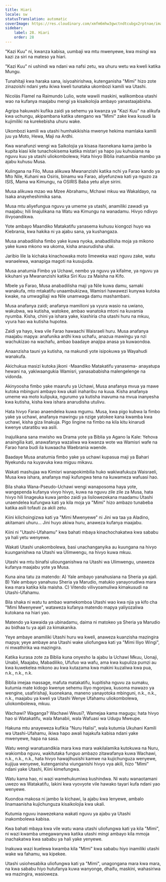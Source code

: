 ```yaml
---
title: Hiari
locale: sw
statusTranslation: automatic
coverImage: https://res.cloudinary.com/xmfm6mhw3gwctndtcubgx2rptnae/image/upload/v1740468922/small_cover_tratado_de_psicologia_revolucionaria_a4c0dca4e0.webp
sidebar:
    label: 28. Hiari
    order: 28
---
```

"Kazi Kuu" ni, kwanza kabisa, uumbaji wa mtu mwenyewe, kwa msingi wa kazi za siri na mateso ya hiari.

"Kazi Kuu" ni ushindi wa ndani wa nafsi zetu, wa uhuru wetu wa kweli katika Mungu.

Tunahitaji kwa haraka sana, isiyoahirishwa, kutenganisha "Mimi" hizo zote zinazoishi ndani yetu ikiwa kweli tunataka ukombozi kamili wa Utashi.

Nicolás Flamel na Raimundo Lulio, wote wawili maskini, walikomboa utashi wao na kufanya maajabu mengi ya kisaikolojia ambayo yanastaajabisha.

Agripa hakuwahi kufika zaidi ya sehemu ya kwanza ya "Kazi Kuu" na alikufa kwa uchungu, akipambana katika utengano wa "Mimi" zake kwa kusudi la kujimiliki na kurekebisha uhuru wake.

Ukombozi kamili wa utashi humhakikishia mwenye hekima mamlaka kamili juu ya Moto, Hewa, Maji na Ardhi.

Kwa wanafunzi wengi wa Saikolojia ya kisasa itaonekana kama jambo la kupita kiasi kile tunachokisema katika mistari ya hapo juu kuhusiana na nguvu kuu ya utashi uliokombolewa; Hata hivyo Biblia inatuambia mambo ya ajabu kuhusu Musa.

Kulingana na Filo, Musa alikuwa Mwananzishi katika nchi ya Farao kando ya Mto Nile, Kuhani wa Osiris, binamu wa Farao, aliyefunzwa kati ya nguzo za ISIS, Mama wa Kimungu, na OSIRIS Baba yetu aliye sirini.

Musa alikuwa mzao wa Mzee Abrahamu, Mchawi mkuu wa Wakaldayo, na Isaka anayeheshimika sana.

Musa mtu aliyefungua nguvu ya umeme ya utashi, anamiliki zawadi ya maajabu; hili linajulikana na Watu wa Kimungu na wanadamu. Hivyo ndivyo ilivyoandikwa.

Yote ambayo Maandiko Matakatifu yanasema kuhusu kiongozi huyo wa Kiebrania, kwa hakika ni ya ajabu sana, ya kushangaza.

Musa anabadilisha fimbo yake kuwa nyoka, anabadilisha moja ya mikono yake kuwa mkono wa ukoma, kisha anaurudisha uhai.

Jaribio lile la kichaka kinachowaka moto limeweka wazi nguvu zake, watu wanaelewa, wanapiga magoti na kusujudia.

Musa anatumia Fimbo ya Uchawi, nembo ya nguvu ya kifalme, ya nguvu ya kikuhani ya Mwananzishi katika Siri Kuu za Maisha na Kifo.

Mbele ya Farao, Musa anabadilisha maji ya Nile kuwa damu, samaki wanakufa, mto mtakatifu unaambukizwa, Wamisri hawawezi kunywa kutoka kwake, na umwagiliaji wa Nile unamwaga damu mashambani.

Musa anafanya zaidi; anafanya mamilioni ya vyura wasio na uwiano, wakubwa, wa kutisha, watokee, ambao wanatoka mtoni na kuvamia nyumba. Kisha, chini ya ishara yake, kiashiria cha utashi huru na mkuu, vyura hao wa kutisha hupotea.

Zaidi ya hayo, kwa vile Farao hawaachi Waisraeli huru. Musa anafanya maajabu mapya: anafunika ardhi kwa uchafu, anazua mawingu ya nzi wachukizao na wachafu, ambao baadaye anajipa anasa ya kuwaondoa.

Anaanzisha tauni ya kutisha, na makundi yote isipokuwa ya Wayahudi wanakufa.

Akichukua masizi kutoka jikoni -Maandiko Matakatifu yanasema- anayatupa hewani na, yakiwaangukia Wamisri, yanasababisha malengelenge na vidonda.

Akinyoosha fimbo yake maarufu ya Uchawi, Musa anafanya mvua ya mawe kutoka mbinguni ambayo kwa ukali inaharibu na kuua. Kisha anafanya umeme wa moto kulipuka, ngurumo ya kutisha inavuma na mvua inanyesha kwa kutisha, kisha kwa ishara anarudisha utulivu.

Hata hivyo Farao anaendelea kuwa mgumu. Musa, kwa pigo kubwa la fimbo yake ya uchawi, anafanya mawingu ya nzige yatokee kana kwamba kwa uchawi, kisha giza linakuja. Pigo lingine na fimbo na kila kitu kinarudi kwenye utaratibu wa asili.

Inajulikana sana mwisho wa Drama yote ya Biblia ya Agano la Kale: Yehova anaingilia kati, anawafanya wazaliwa wa kwanza wote wa Wamisri wafe na Farao hana budi ila kuwaacha Waebrania waende.

Baadaye Musa anatumia fimbo yake ya uchawi kupasua maji ya Bahari Nyekundu na kuyavuka kwa miguu mikavu.

Wakati mashujaa wa Kimisri wanapokimbilia huko wakiwafukuza Waisraeli, Musa kwa ishara, anafanya maji kufungwa tena na kuwameza wafuasi hao.

Bila shaka Wana-Pseudo-Uchawi wengi wanaposoma haya yote, wangependa kufanya vivyo hivyo, kuwa na nguvu zile zile za Musa, hata hivyo hili linageuka kuwa jambo zaidi ya lisilowezekana maadamu Utashi unaendelea kufungwa kati ya kila moja ya "Mimi" hizo ambazo tunabeba katika asili tofauti za akili zetu.

Kiini kilichoingizwa kati ya "Mimi Mwenyewe" ni Jini wa taa ya Aladino, akitamani uhuru... Jini huyo akiwa huru, anaweza kufanya maajabu.

Kiini ni "Utashi-Ufahamu" kwa bahati mbaya kinachochakatwa kwa sababu ya hali yetu wenyewe.

Wakati Utashi unakombolewa, basi unachanganyika au kuungana na hivyo kuunganishwa na Utashi wa Ulimwengu, na hivyo kuwa mkuu.

Utashi wa mtu binafsi uliounganishwa na Utashi wa Ulimwengu, unaweza kufanya maajabu yote ya Musa.

Kuna aina tatu za matendo: A) Yale ambayo yanahusiana na Sheria ya ajali. B) Yale ambayo yanahusu Sheria ya Marudio, matukio yanayorudiwa mara kwa mara katika kila maisha. C) Vitendo vilivyoamuliwa kimakusudi na Utashi-Ufahamu.

Bila shaka ni watu tu ambao wamekomboa Utashi wao kwa njia ya kifo cha "Mimi Mwenyewe", wataweza kufanya matendo mapya yaliyozaliwa kutokana na hiari yao.

Matendo ya kawaida ya ubinadamu, daima ni matokeo ya Sheria ya Marudio au bidhaa tu ya ajali za kimakanika.

Yeye ambaye anamiliki Utashi huru wa kweli, anaweza kuanzisha mazingira mapya; yeye ambaye ana Utashi wake uliofungwa kati ya "Mimi Iliyo Wingi", ni mwathirika wa mazingira.

Katika kurasa zote za Biblia kuna onyesho la ajabu la Uchawi Mkuu, Uonaji, Unabii, Maajabu, Mabadiliko, Ufufuo wa wafu, ama kwa kupuliza pumzi au kwa kuwekelea mikono au kwa kutazama kwa makini kuzaliwa kwa pua, n.k., n.k., n.k.

Biblia imejaa massage, mafuta matakatifu, kupitisha nguvu za sumaku, kutumia mate kidogo kwenye sehemu iliyo mgonjwa, kusoma mawazo ya wengine, usafirishaji, kuonekana, maneno yanayotoka mbinguni, n.k., n.k., n.k., maajabu ya kweli ya Utashi Wenye Ufahamu uliokombolewa, uliokombolewa, mkuu.

Wachawi? Waganga? Wachawi Weusi?, Wamejaa kama magugu; hata hivyo hao si Watakatifu, wala Manabii, wala Wafuasi wa Udugu Mweupe.

Hakuna mtu anayeweza kufikia "Nuru Halisi", wala kutumia Ukuhani Kamili wa Utashi-Ufahamu, ikiwa hapo awali hajakufa kabisa ndani yake mwenyewe, hapa na sasa.

Watu wengi wanatuandikia mara kwa mara wakilalamika kutokuwa na Nuru, wakiomba nguvu, wakitutaka funguo ambazo zitawafanya kuwa Wachawi, n.k., n.k., n.k., hata hivyo hawajihusishi kamwe na kujichunguza wenyewe, kujijua wenyewe, kutenganisha viunganishi hivyo vya akili, hizo "Mimi" ndani yake Utashi, Kiini kimefungwa.

Watu kama hao, ni wazi wamehukumiwa kushindwa. Ni watu wanaotamani uwezo wa Watakatifu, lakini kwa vyovyote vile hawako tayari kufa ndani yao wenyewe.

Kuondoa makosa ni jambo la kichawi, la ajabu kwa lenyewe, ambalo linamaanisha kujichunguza kisaikolojia kwa ukali.

Kutumia nguvu inawezekana wakati nguvu ya ajabu ya Utashi inakombolewa kabisa.

Kwa bahati mbaya kwa vile watu wana utashi uliofungwa kati ya kila "Mimi", ni wazi kwamba umegawanywa katika utashi mingi ambayo kila mmoja inachakatwa kwa sababu ya hali yake yenyewe.

Inakuwa wazi kuelewa kwamba kila "Mimi" kwa sababu hiyo inamiliki utashi wake wa fahamu, wa kipekee.

Utashi usiohesabika uliofungwa kati ya "Mimi", unagongana mara kwa mara, na kwa sababu hiyo hutufanya kuwa wanyonge, dhaifu, maskini, wahasiriwa wa mazingira, wasioweza.

